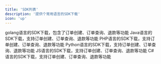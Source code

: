 ```yaml
---
title: 'SDK列表'
description: '提供个常用语言的SDK下载'
icon: 'up'
---
```


<Columns cols={2}>
  <Card
    title="Golang SDK"
    href="https://github.com/chenxi2015/o2o-go-sdk"
  >
    golang语言的SDK下载，包含了订单创建、订单查询、退款等功能
  </Card>
  <Card
    title="Java SDK"
    href="https://github.com/chenxi2015/o2o-java-sdk"
  >
    Java语言的SDK下载，支持订单创建、订单查询、退款等功能
  </Card>
  <Card
    title="PHP SDK"
    href="https://github.com/chenxi2015/o2o-php-sdk"
  >
    PHP语言的SDK下载，支持订单创建、订单查询、退款等功能
  </Card>
  <Card
    title="Python SDK"
    href="https://github.com/chenxi2015/o2o-py-sdk"
  >
    Python语言的SDK下载，支持订单创建、订单查询、退款等功能
  </Card>
  <Card
    title="JS SDK"
    href="https://github.com/chenxi2015/o2o-js-sdk"
  >
    JS语言的SDK下载，支持订单创建、订单查询、退款等功能
  </Card>
  <Card
    title="C# SDK"
    href="https://github.com/chenxi2015/o2o-cs-sdk"
  >
    C#语言的SDK下载，支持订单创建、订单查询、退款等功能
  </Card>
</Columns>